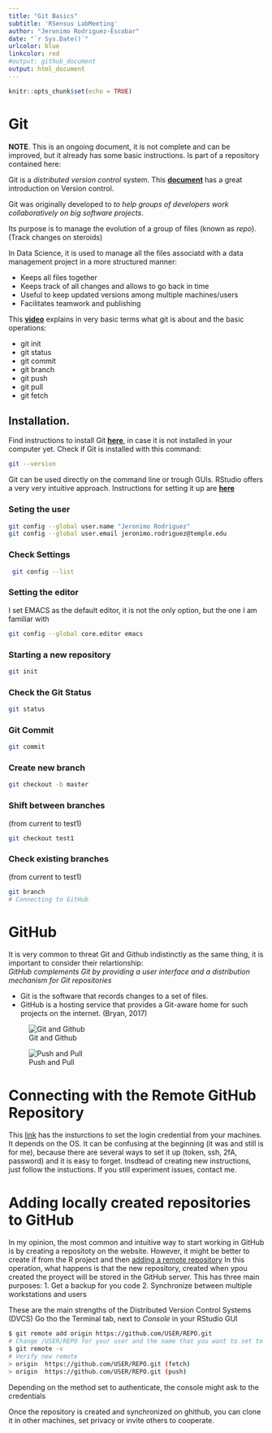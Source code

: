 ```yaml
---
title: "Git Basics"
subtitle: 'RSensus LabMeeting'
author: "Jeronimo Rodriguez-Escobar"
date: "`r Sys.Date()`"
urlcolor: blue
linkcolor: red
#output: github_document
output: html_document
---
```


```r
knitr::opts_chunk$set(echo = TRUE)
```

# Git 
**NOTE**. This is an ongoing document, it is not complete and can be improved, but it already has some basic instructions. Is part of a repository contained here: 

Git is a *distributed version control* system. 
This [**document**](https://www.google.com/url?sa=t&rct=j&q=&esrc=s&source=web&cd=&cad=rja&uact=8&ved=2ahUKEwjvhMWpo__7AhX4mXIEHem0DU4QFnoECA8QAQ&url=https%3A%2F%2Fpeerj.com%2Fpreprints%2F3159.pdf&usg=AOvVaw1G8aYNwj329N3GzC7pBSOQ) 
has a great introduction on Version control. 
 
Git was originally developed to *to help groups of developers work collaboratively on big software projects*.

Its purpose is to manage the evolution of a group of files (known as *repo*). (Track changes on steroids)

In Data Science, it is used to manage all the files associatd with a data management project in a more structured manner:

* Keeps all files together
* Keeps track of all changes and allows to go back in time
* Useful to keep updated versions among multiple machines/users
* Facilitates teamwork and publishing

This [**video**](https://www.youtube.com/watch?v=USjZcfj8yxE) explains in very basic terms what git is about and the basic operations:

* git init
* git status
* git commit
* git branch
* git push 
* git pull
* git fetch


## Installation. 
Find instructions to install Git [**here**](https://github.com/git-guides/install-git), in case it is not installed in your computer yet.  Check if Git is installed with this command:
```bash
git --version
``` 

Git can be used directly on the command line or trough GUIs. RStudio offers a very very intuitive approach. Instructions for setting it up are [**here**](https://support.posit.co/hc/en-us/articles/200532077) 


### Seting the user
```bash
git config --global user.name "Jeronimo Rodriguez"
git config --global user.email jeronimo.rodriguez@temple.edu
```
### Check Settings
````bash
 git config --list
````

### Setting the editor
I set EMACS as the default editor, it is not the only option, but the one I am familiar with

````bash
git config --global core.editor emacs
````

### Starting a new repository

```bash
git init
``` 

### Check the Git Status
```bash
git status
``` 

### Git Commit
```bash
git commit
``` 
### Create new branch
```bash
git checkout -b master
``` 

### Shift between branches
(from current to test1)
```bash
git checkout test1
``` 
### Check existing branches
(from current to test1)
```bash
git branch
# Connecting to GitHub
````
# GitHub 
It is very common to threat Git and Github indistinctly as the same thing, it is important to consider their relartionship:  
*GitHub complements Git by providing a user interface and a distribution mechanism for Git repositories*

* Git is the software that records changes to a set of files. 
* GitHub is a hosting service that provides a Git-aware home for such projects on the internet. (Bryan, 2017)

![Git and Github](/Users/sputnik/Documents/ARD_tuytorial/Images_rmd/img_git1.jpg)


![Push and Pull](/Users/sputnik/Documents/ARD_tuytorial/Images_rmd/img_git2.jpg)

# Connecting with the Remote GitHub Repository 
This [link](https://docs.github.com/en/get-started/getting-started-with-git/caching-your-github-credentials-in-git) has the insturctions to set the login credential from your machines. It depends on the OS. It can be confusing at the beginning (it was and still is for me), because there are several ways to set it up (token, ssh, 2fA, password) and it is easy to forget. Insdtead of creating new instructions, just follow the instuctions. If you still experiment issues, contact me.

# Adding locally created repositories to GitHub

In my opinion, the most common and intuitive way to start working in GitHub is by creating a repositoty on the website. However, it might be better to create if from the R project and then [adding a remote repository](https://docs.github.com/en/get-started/getting-started-with-git/managing-remote-repositories)
In this operation, what happens is that the new repository, created when ypou created the proyect will be stored in the GitHub server. This has three main purposes: 
1. Get a backup for you code
2. Synchronize between multiple workstations and users

These are the main strengths of the Distributed Version Control Systems (DVCS) 
Go tho the Terminal tab, next to *Console* in your RStudio GUI

```bash
$ git remote add origin https://github.com/USER/REPO.git
# Change /USER/REPO for your user and the name that you want to set to the repository on GitHub 
$ git remote -v
# Verify new remote
> origin  https://github.com/USER/REPO.git (fetch)
> origin  https://github.com/USER/REPO.git (push)
``` 
Depending on the method set to authenticate, the console might ask to the credentials

Once the repository is created and synchronized on ghithub, you can clone it in other machines, set privacy or invite others to cooperate.